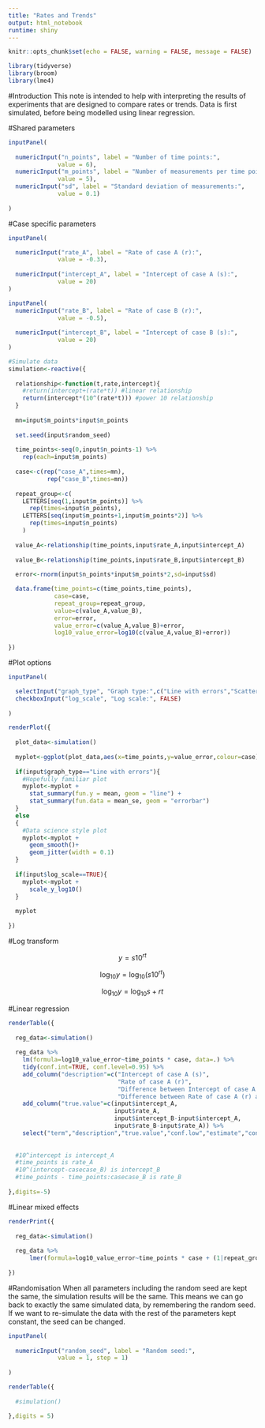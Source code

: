```yaml
---
title: "Rates and Trends"
output: html_notebook
runtime: shiny
---
```


```r

knitr::opts_chunk$set(echo = FALSE, warning = FALSE, message = FALSE)

library(tidyverse)
library(broom)
library(lme4)

```

#Introduction
This note is intended to help with interpreting the results of experiments that are designed to compare rates or trends. Data is first simulated, before being modelled using linear regression.

#Shared parameters

```r
inputPanel(
  
  numericInput("n_points", label = "Number of time points:",
              value = 6),
  numericInput("m_points", label = "Number of measurements per time point:",
              value = 5),
  numericInput("sd", label = "Standard deviation of measurements:",
              value = 0.1)
  
)
```

#Case specific parameters

```r
inputPanel(

  numericInput("rate_A", label = "Rate of case A (r):",
              value = -0.3),
  
  numericInput("intercept_A", label = "Intercept of case A (s):",
              value = 20)
)

inputPanel(
  numericInput("rate_B", label = "Rate of case B (r):",
              value = -0.5),
  
  numericInput("intercept_B", label = "Intercept of case B (s):",
              value = 20)
)


```

```r

#Simulate data
simulation<-reactive({
  
  relationship<-function(t,rate,intercept){
    #return(intercept+(rate*t)) #linear relationship
    return(intercept*(10^(rate*t))) #power 10 relationship
  }
  
  mn=input$m_points*input$n_points
  
  set.seed(input$random_seed)
  
  time_points<-seq(0,input$n_points-1) %>%
    rep(each=input$m_points)
  
  case<-c(rep("case_A",times=mn),
           rep("case_B",times=mn))
  
  repeat_group<-c(
    LETTERS[seq(1,input$m_points)] %>%
      rep(times=input$n_points),
    LETTERS[seq(input$m_points+1,input$m_points*2)] %>%
      rep(times=input$n_points)
    )
  
  value_A<-relationship(time_points,input$rate_A,input$intercept_A)
  
  value_B<-relationship(time_points,input$rate_B,input$intercept_B)
  
  error<-rnorm(input$n_points*input$m_points*2,sd=input$sd)

  data.frame(time_points=c(time_points,time_points),
             case=case,
             repeat_group=repeat_group,
             value=c(value_A,value_B),
             error=error,
             value_error=c(value_A,value_B)+error,
             log10_value_error=log10(c(value_A,value_B)+error))
  
})


```

#Plot options

```r

inputPanel(

  selectInput("graph_type", "Graph type:",c("Line with errors","Scatter with trends")),
  checkboxInput("log_scale", "Log scale:", FALSE)
  
)

```

```r
renderPlot({
  
  plot_data<-simulation()
  
  myplot<-ggplot(plot_data,aes(x=time_points,y=value_error,colour=case))
  
  if(input$graph_type=="Line with errors"){
    #Hopefully familiar plot
    myplot<-myplot +
      stat_summary(fun.y = mean, geom = "line") + 
      stat_summary(fun.data = mean_se, geom = "errorbar")
  }
  else
  {
    #Data science style plot
    myplot<-myplot +
      geom_smooth()+
      geom_jitter(width = 0.1)
  }
  
  if(input$log_scale==TRUE){
    myplot<-myplot +
      scale_y_log10()
  }
  
  myplot
  
})
```

#Log transform

$$y=s10^{rt}$$

$$\log_{10}y=\log_{10}(s10^{rt})$$

$$\log_{10}y=\log_{10}s+rt$$

#Linear regression

```r

renderTable({
  
  reg_data<-simulation()
  
  reg_data %>%
    lm(formula=log10_value_error~time_points * case, data=.) %>%
    tidy(conf.int=TRUE, conf.level=0.95) %>%
    add_column("description"=c("Intercept of case A (s)",
                               "Rate of case A (r)",
                               "Difference between Intercept of case A (s) and Intercept of case B (s)",
                               "Difference between Rate of case A (r) and Rate of case B (r)")) %>%
    add_column("true.value"=c(input$intercept_A,
                              input$rate_A,
                              input$intercept_B-input$intercept_A,
                              input$rate_B-input$rate_A)) %>%
    select("term","description","true.value","conf.low","estimate","conf.high","p.value")
  
  
  #10^intercept is intercept_A
  #time_points is rate_A
  #10^(intercept-casecase_B) is intercept_B
  #time_points - time_points:casecase_B is rate_B
  
},digits=-5)

```



#Linear mixed effects
```r

renderPrint({
  
  reg_data<-simulation()
  
  reg_data %>%
      lmer(formula=log10_value_error~time_points * case + (1|repeat_group), data=.) 
  
})

```

#Randomisation
When all parameters including the random seed are kept the same, the simulation results will be the same. This means we can go back to exactly the same simulated data, by remembering the random seed. If we want to re-simulate the data with the rest of the parameters kept constant, the seed can be changed.
```r
inputPanel(
  
  numericInput("random_seed", label = "Random seed:",
              value = 1, step = 1)
  
)
```


```r

renderTable({
  
  #simulation()

},digits = 5)
```

